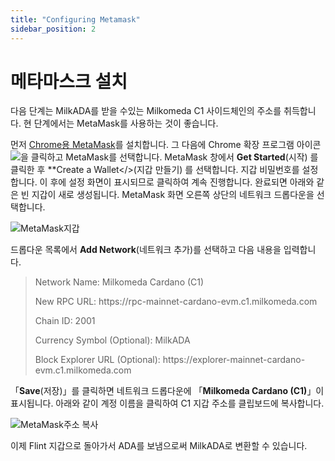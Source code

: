 ```yaml
---
title: "Configuring Metamask"
sidebar_position: 2
---
```



# 메타마스크 설치

다음 단계는 MilkADA를 받을 수있는 Milkomeda C1 사이드체인의 주소를 취득합니다. 현 단계에서는 MetaMask를 사용하는 것이 좋습니다.

먼저 [Chrome용 MetaMask](https://chrome.google.com/webstore/detail/metamask/nkbihfbeogaeaoehlefnkodbefgpgknn)를 설치합니다. 그 다음에 Chrome 확장 프로그램 아이콘 <img src={puzzleIcon} className="img-icon" />을 클릭하고 MetaMask를 선택합니다. MetaMask 창에서 **Get Started**(시작) 를 클릭한 후 **Create a Wallet</>(지갑 만들기) 를 선택합니다. 지갑 비밀번호를 설정합니다. 이 후에 설정 화면이 표시되므로 클릭하여 계속 진행합니다. 완료되면 아래와 같은 빈 지갑이 새로 생성됩니다. MetaMask 화면 오른쪽 상단의 네트워크 드롭다운을 선택합니다.

![MetaMask지갑](/img/metamask-wallet.png)

드롭다운 목록에서 **Add Network**(네트워크 추가)를 선택하고 다음 내용을 입력합니다.

> Network Name: Milkomeda Cardano (C1)
> 
> <p> New RPC URL: https://rpc-mainnet-cardano-evm.c1.milkomeda.com </p> 
> 
> Chain ID: 2001
> 
> Currency Symbol (Optional): MilkADA
> 
> <p>Block Explorer URL (Optional): https://explorer-mainnet-cardano-evm.c1.milkomeda.com </p>
「**Save**(저장)」를 클릭하면 네트워크 드롭다운에 「**Milkomeda Cardano (C1)**」이 표시됩니다. 아래와 같이 계정 이름을 클릭하여 C1 지갑 주소를 클립보드에 복사합니다.

![MetaMask주소 복사](/img/copy-address-metamask.png)

이제 Flint 지갑으로 돌아가서 ADA를 보냄으로써 MilkADA로 변환할 수 있습니다. &#x20;
